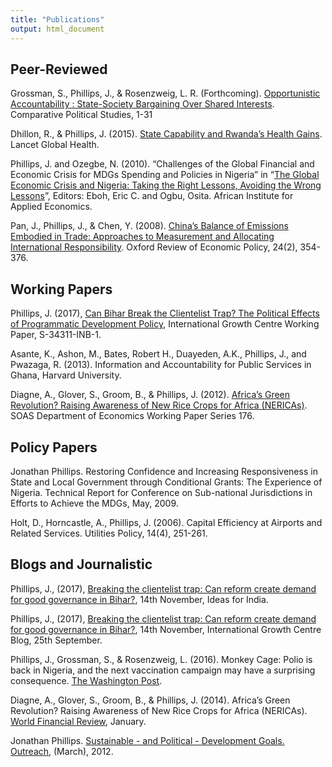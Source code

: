 ```yaml
--- 
title: "Publications"
output: html_document
---
```


## Peer-Reviewed

Grossman, S., Phillips, J., & Rosenzweig, L. R. (Forthcoming). [Opportunistic Accountability : State-Society Bargaining Over Shared Interests](http://journals.sagepub.com/doi/metrics/10.1177/0010414017720706). Comparative Political Studies, 1-31

Dhillon, R., & Phillips, J. (2015). [State Capability and Rwanda's Health Gains](https://doi.org/10.1016/S2214-109X(15)00008-X). Lancet Global Health. 

Phillips, J. and Ozegbe, N. (2010). "Challenges of the Global Financial and Economic Crisis for MDGs Spending and Policies in Nigeria" in "[The Global Economic Crisis and Nigeria: Taking the Right Lessons, Avoiding the Wrong Lessons](http://elibrary.nils.gov.ng:8080/newgenlibctxt/View?CatId=2281&OwnLibId=1&LibraryId=1&From=Library)", Editors: Eboh, Eric C. and Ogbu, Osita. African Institute for Applied Economics.

Pan, J., Phillips, J., & Chen, Y. (2008). [China's Balance of Emissions Embodied in Trade: Approaches to Measurement and Allocating International Responsibility](https://doi.org/10.1093/oxrep/grn016). Oxford Review of Economic Policy, 24(2), 354-376. 

## Working Papers

Phillips, J. (2017), [Can Bihar Break the Clientelist Trap? The Political Effects of Programmatic Development Policy](https://www.theigc.org/wp-content/uploads/2017/07/Phillips-2017-Working-paper.pdf), International Growth Centre Working Paper, S-34311-INB-1.

Asante, K., Ashon, M., Bates, Robert H., Duayeden, A.K.,
Phillips, J., and Pwazaga, R. (2013). Information and Accountability for Public Services in Ghana, Harvard University.

Diagne, A., Glover, S., Groom, B., & Phillips, J. (2012). [Africa's Green Revolution? Raising Awareness of New Rice Crops for Africa (NERICAs)](https://www.soas.ac.uk/economics/research/workingpapers/file76516.pdf). SOAS Department of Economics Working Paper Series 176.

## Policy Papers

Jonathan Phillips. Restoring Confidence and Increasing Responsiveness in State and Local
Government through Conditional Grants: The Experience of Nigeria. Technical Report for Conference on Sub-national Jurisdictions in Efforts to Achieve the MDGs, May, 2009.

Holt, D., Horncastle, A., Phillips, J. (2006). Capital Efficiency at Airports and Related Services. Utilities Policy, 14(4), 251-261.

## Blogs and Journalistic
Phillips, J., (2017), [Breaking the clientelist trap: Can reform create demand for good governance in Bihar?](http://ideasforindia.in/article.aspx?article_id=2895), 14th November, Ideas for India.

Phillips, J., (2017), [Breaking the clientelist trap: Can reform create demand for good governance in Bihar?](https://www.theigc.org/blog/breaking-clientelist-trap-creating-demand-good-governance-india/), 14th November, International Growth Centre Blog, 25th September.

Phillips, J., Grossman, S., & Rosenzweig, L. (2016). Monkey Cage: Polio is back in Nigeria, and the next vaccination campaign may have a surprising consequence. [The Washington Post](https://www.washingtonpost.com/news/monkey-cage/wp/2016/08/23/polio-is-back-in-nigeria-heres-why-local-communities-will-bargain-hard-on-the-next-vaccination-surge/?utm{\_}term=.4ebe68d195f6).

Diagne, A., Glover, S., Groom, B., & Phillips, J. (2014). Africa's Green Revolution? Raising Awareness of New Rice Crops for Africa (NERICAs). [World Financial Review](http://www.worldfinancialreview.com/?p=653), January. 

Jonathan Phillips. [Sustainable - and Political - Development Goals. Outreach](outreach.stakeholderforum.org/fileadmin/files/OUTREACHINF1DAY4.pdf), (March), 2012.